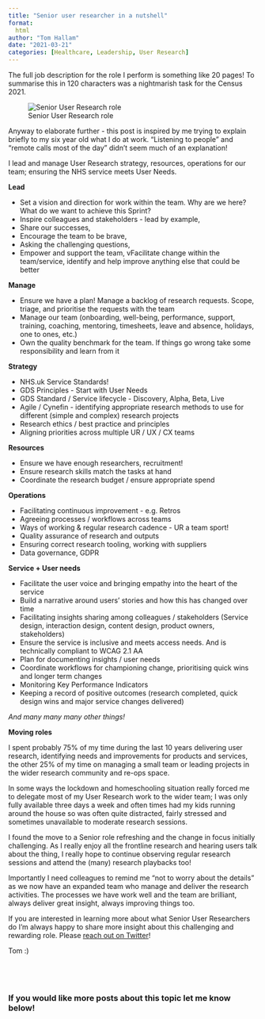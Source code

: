 ```yaml
---
title: "Senior user researcher in a nutshell"
format:
  html
author: "Tom Hallam"
date: "2021-03-21"
categories: [Healthcare, Leadership, User Research]
---
```


The full job description for the role I perform is something like 20 pages! To summarise this in 120 characters was a nightmarish task for the Census 2021.

![Senior User Research role](sur-census.png)

Anyway to elaborate further - this post is inspired by me trying to explain briefly to my six year old what I do at work. "Listening to people" and "remote calls most of the day" didn't seem much of an explanation!

I lead and manage User Research strategy, resources, operations for our team; ensuring the NHS service meets User Needs.

**Lead**

* Set a vision and direction for work within the team. Why are we here? What do we want to achieve this Sprint?
* Inspire colleagues and stakeholders - lead by example,
* Share our successes,
* Encourage the team to be brave,
* Asking the challenging questions,
* Empower and support the team,
vFacilitate change within the team/service, identify and help improve anything else that could be better

**Manage**

* Ensure we have a plan! Manage a backlog of research requests. Scope, triage, and prioritise the requests with the team
* Manage our team (onboarding, well-being, performance, support, training, coaching, mentoring, timesheets, leave and absence, holidays, one to ones, etc.)
* Own the quality benchmark for the team. If things go wrong take some responsibility and learn from it

**Strategy**

* NHS.uk Service Standards!
* GDS Principles - Start with User Needs
* GDS Standard / Service lifecycle - Discovery, Alpha, Beta, Live
* Agile / Cynefin - identifying appropriate research methods to use for different (simple and complex) research projects
* Research ethics / best practice and principles
* Aligning priorities across multiple UR / UX / CX teams

**Resources**

* Ensure we have enough researchers, recruitment!
* Ensure research skills match the tasks at hand
* Coordinate the research budget / ensure appropriate spend

**Operations**

* Facilitating continuous improvement - e.g. Retros
* Agreeing processes / workflows across teams
* Ways of working & regular research cadence - UR a team sport!
* Quality assurance of research and outputs
* Ensuring correct research tooling, working with suppliers
* Data governance, GDPR

**Service + User needs**

* Facilitate the user voice and bringing empathy into the heart of the service
* Build a narrative around users' stories and how this has changed over time
* Facilitating insights sharing among colleagues / stakeholders
(Service design, interaction design, content design, product owners, stakeholders)
* Ensure the service is inclusive and meets access needs. And is technically compliant to WCAG 2.1 AA
* Plan for documenting insights / user needs
* Coordinate workflows for championing change, prioritising quick wins and longer term changes
* Monitoring Key Performance Indicators
* Keeping a record of positive outcomes (research completed, quick design wins and major service changes delivered)

*And many many many other things!*

**Moving roles**



I spent probably 75% of my time during the last 10 years delivering user research, identifying needs and improvements for products and services, the other 25% of my time on managing a small team or leading projects in the wider research community and re-ops space.

In some ways the lockdown and homeschooling situation really forced me to delegate most of my User Research work to the wider team; I was only fully available three days a week and often times had my kids running around the house so was often quite distracted, fairly stressed and sometimes unavailable to moderate research sessions.

I found the move to a Senior role refreshing and the change in focus initially challenging. As I really enjoy all the frontline research and hearing users talk about the thing, I really hope to continue observing regular research sessions and attend the (many) research playbacks too!

Importantly I need colleagues to remind me "not to worry about the details" as we now have an expanded team who manage and deliver the research activities. The processes we have work well and the team are brilliant, always deliver great insight, always improving things too.

If you are interested in learning more about what Senior User Researchers do I'm always happy to share more insight about this challenging and rewarding role. Please [reach out on Twitter](https://www.twitter.com/thomashallam)!

Tom :)



<br>
---

### If you would like more posts about this topic let me know below!

<script src="https://giscus.app/client.js"
        data-repo="thomashallam/thomashallam.github.io"
        data-repo-id="R_kgDOIW_M2g"
        data-category="General"
        data-category-id="DIC_kwDOIW_M2s4CSpZr"
        data-mapping="url"
        data-strict="0"
        data-reactions-enabled="1"
        data-emit-metadata="0"
        data-input-position="top"
        data-theme="dark_protanopia"
        data-lang="en"
        data-loading="lazy"
        crossorigin="anonymous"
        async>
</script>